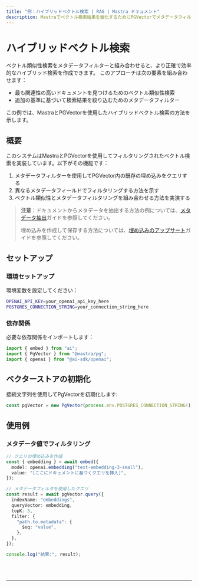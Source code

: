 ```yaml
---
title: "例：ハイブリッドベクトル検索 | RAG | Mastra ドキュメント"
description: Mastraでベクトル検索結果を強化するためにPGVectorでメタデータフィルターを使用する例。
---
```



# ハイブリッドベクトル検索

ベクトル類似性検索をメタデータフィルターと組み合わせると、より正確で効率的なハイブリッド検索を作成できます。
このアプローチは次の要素を組み合わせます：

- 最も関連性の高いドキュメントを見つけるためのベクトル類似性検索
- 追加の基準に基づいて検索結果を絞り込むためのメタデータフィルター

この例では、MastraとPGVectorを使用したハイブリッドベクトル検索の方法を示します。

## 概要

このシステムはMastraとPGVectorを使用してフィルタリングされたベクトル検索を実装しています。以下がその機能です：

1. メタデータフィルターを使用してPGVector内の既存の埋め込みをクエリする
2. 異なるメタデータフィールドでフィルタリングする方法を示す
3. ベクトル類似性とメタデータフィルタリングを組み合わせる方法を実演する

> **注意**：ドキュメントからメタデータを抽出する方法の例については、[メタデータ抽出](../embedding/metadata-extraction.mdx)ガイドを参照してください。
>
> 埋め込みを作成して保存する方法については、[埋め込みのアップサート](/examples/rag/upsert/upsert-embeddings)ガイドを参照してください。

## セットアップ

### 環境セットアップ

環境変数を設定してください：

```bash filename=".env"
OPENAI_API_KEY=your_openai_api_key_here
POSTGRES_CONNECTION_STRING=your_connection_string_here
```

### 依存関係

必要な依存関係をインポートします：

```typescript copy showLineNumbers filename="src/index.ts"
import { embed } from "ai";
import { PgVector } from "@mastra/pg";
import { openai } from "@ai-sdk/openai";
```

## ベクターストアの初期化

接続文字列を使用してPgVectorを初期化します:

```typescript copy showLineNumbers{4} filename="src/index.ts"
const pgVector = new PgVector(process.env.POSTGRES_CONNECTION_STRING!);
```

## 使用例

### メタデータ値でフィルタリング

```typescript copy showLineNumbers{6} filename="src/index.ts"
// クエリの埋め込みを作成
const { embedding } = await embed({
  model: openai.embedding("text-embedding-3-small"),
  value: "[ここにドキュメントに基づくクエリを挿入]",
});

// メタデータフィルタを使用したクエリ
const result = await pgVector.query({
  indexName: "embeddings",
  queryVector: embedding,
  topK: 3,
  filter: {
    "path.to.metadata": {
      $eq: "value",
    },
  },
});

console.log("結果:", result);
```

<br />
<br />
<hr className="dark:border-[#404040] border-gray-300" />
<br />
<br />
<GithubLink
  link={
    "https://github.com/mastra-ai/mastra/blob/main/examples/basics/rag/hybrid-vector-search"
  }
/>
